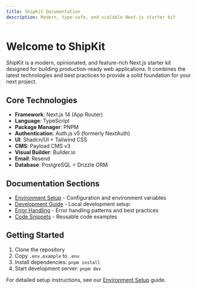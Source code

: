 ```yaml
---
title: ShipKit Documentation
description: Modern, type-safe, and scalable Next.js starter kit
---
```


# Welcome to ShipKit

ShipKit is a modern, opinionated, and feature-rich Next.js starter kit designed for building production-ready web applications. It combines the latest technologies and best practices to provide a solid foundation for your next project.

## Core Technologies

- **Framework**: Next.js 14 (App Router)
- **Language**: TypeScript
- **Package Manager**: PNPM
- **Authentication**: Auth.js v5 (formerly NextAuth)
- **UI**: Shadcn/UI + Tailwind CSS
- **CMS**: Payload CMS v3
- **Visual Builder**: Builder.io
- **Email**: Resend
- **Database**: PostgreSQL + Drizzle ORM

## Documentation Sections

- [Environment Setup](/docs/env) - Configuration and environment variables
- [Development Guide](/docs/development) - Local development setup
- [Error Handling](/docs/error-handling) - Error handling patterns and best practices
- [Code Snippets](/docs/snippets) - Reusable code examples

## Getting Started

1. Clone the repository
2. Copy `.env.example` to `.env`
3. Install dependencies: `pnpm install`
4. Start development server: `pnpm dev`

For detailed setup instructions, see our [Environment Setup](/docs/env) guide.
